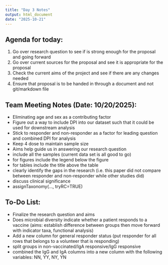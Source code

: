 ```yaml
---
title: "Day 3 Notes"
output: html_document
date: "2025-10-21"
---
```


## Agenda for today:

1) Go over research question to see if is strong enough for the proposal and going forward
2) Go over current sources for the proposal and see it is appropriate for the proposal
3) Check the current aims of the project and see if there are any changes needed
4) Ensure that proposal is to be handed in through a document and not git/markdown file

## Team Meeting Notes (Date: 10/20/2025):
- Eliminating age and sex as a contributing factor
- Figure out a way to include DPI into our dataset such that it could be used for downstream analysis
- Stick to responder and non-responder as a factor for leading question and combined DPI for analysis
- Keep 4 dose to maintain sample size
- Aims help guide us in answering our research question
- include all the samples (current data set is all good to go)
- for figures include the legend below the figure 
- for tables include the title above the table
- clearly identify the gaps in the research (i.e. this paper did not compare between responder and non-responder while other studies did)
- discuss clinical significance 
- assignTaxonomy(..., tryRC=TRUE)

## To-Do List:
- Finalize the research question and aims
- Does microbial diversity indicate whether a patient responds to a vaccine (aims: establish difference between groups then move forward with indicator taxa, functional analysis)
- Add a new column for general responder status (put responder for all rows that belongs to a volunteer that is responding)
- split groups in non-vaccinated/IgA responsive/IgG responsive
- combined the IgG and IgA columns into a new column with the following variables: NN, YY, NY, YN 

